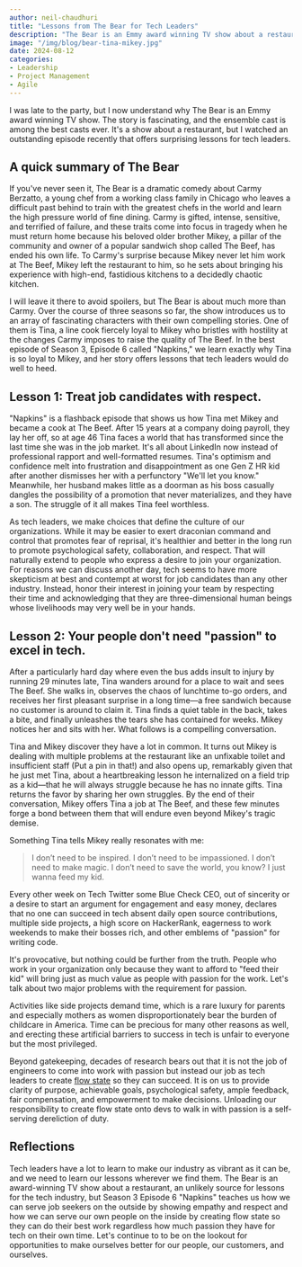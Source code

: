 ```yaml
---
author: neil-chaudhuri
title: "Lessons from The Bear for Tech Leaders"
description: "The Bear is an Emmy award winning TV show about a restaurant that offers surprising lessons for tech leaders." 
image: "/img/blog/bear-tina-mikey.jpg"
date: 2024-08-12
categories: 
- Leadership
- Project Management
- Agile
---
```


I was late to the party, but I now understand why The Bear is an Emmy award winning TV show. The story is fascinating, and the ensemble
cast is among the best casts ever. It's a show about a restaurant, but I watched an outstanding episode recently
that offers surprising lessons for tech leaders.
 
## A quick summary of The Bear

If you've never seen it, The Bear is a dramatic comedy about Carmy Berzatto, a young chef from a working class family in Chicago
who leaves a difficult past behind to train with the greatest chefs in the world and learn the high pressure world of fine dining. Carmy
is gifted, intense, sensitive, and terrified of failure, and these traits come into focus in tragedy when he must return home
because his beloved older brother Mikey, a pillar of the community and owner of a popular sandwich shop called The Beef, has ended his own life. 
To Carmy's surprise because Mikey never let him work at The Beef, Mikey left the restaurant to him, so he sets about bringing his
experience with high-end, fastidious kitchens to a decidedly chaotic kitchen. 

I will leave it there to avoid spoilers, but The Bear is about much more than Carmy. Over the course of three seasons so far, the show introduces us to an array of fascinating
characters with their own compelling stories. One of them is Tina, a line cook fiercely loyal to Mikey who bristles with hostility
at the changes Carmy imposes to raise the quality of The Beef. In the best episode of Season 3, Episode 6 called "Napkins," we learn exactly why Tina is so loyal to Mikey,
and her story offers lessons that tech leaders would do well to heed.

## Lesson 1: Treat job candidates with respect.

"Napkins" is a flashback episode that shows us how Tina met Mikey and became a cook at The Beef. After 15 years at a company
doing payroll, they lay her off, so at age 46 Tina faces a world that has transformed since the last time she was in the job market. It's
all about LinkedIn now instead of professional rapport and well-formatted resumes. Tina's optimism and confidence melt into frustration and disappointment as 
one Gen Z HR kid after another dismisses her with a perfunctory "We'll let you know." Meanwhile, her husband makes little 
as a doorman as his boss casually dangles the possibility of a promotion that never materializes, and they have a son. The struggle of it all makes
Tina feel worthless.

As tech leaders, we make choices that define the culture of our organizations. While it may be easier to exert draconian command and control
that promotes fear of reprisal, it's healthier and better in the long run to promote psychological safety, collaboration, and respect. 
That will naturally extend to people who express a desire to join your organization. For reasons we can discuss another day, tech seems to have
more skepticism at best and contempt at worst for job candidates than any other industry. Instead, honor their interest in joining your team
by respecting their time and acknowledging that they are three-dimensional human beings whose livelihoods may very well be in your hands.

## Lesson 2: Your people don't need "passion" to excel in tech.

After a particularly hard day where even the bus adds insult to injury by running 29 minutes late, Tina wanders around for
a place to wait and sees The Beef. She walks in, observes the chaos of lunchtime to-go orders, and receives her first pleasant surprise in a long time—a free sandwich
because no customer is around to claim it. Tina finds a quiet table in the back, takes a bite, and finally unleashes the tears she has contained
for weeks. Mikey notices her and sits with her. What follows is a compelling conversation.

<PostImage alt="Tina and Mikey meeting for the first time and having a real heart to heart conversation" src="/img/blog/bear-tina-mikey.jpg" width="507" height="335" />

Tina and Mikey discover they have a lot in common. It turns out Mikey is dealing with multiple problems at the restaurant like an unfixable toilet and
insufficient staff (Put a pin in that!) and also opens up, remarkably given that he just met Tina, about a heartbreaking lesson he internalized on a field trip as a kid—that he will always
struggle because he has no innate gifts. Tina returns the favor by sharing her own struggles. By the end of their conversation, Mikey offers Tina a job at The Beef, and
these few minutes forge a bond between them that will endure even beyond Mikey's tragic demise.

Something Tina tells Mikey really resonates with me:

> I don’t need to be inspired. I don’t need to be impassioned. I don’t need to make magic. I don’t need to save the world, you know? I just wanna feed my kid.

Every other week on Tech Twitter some Blue Check CEO, out of sincerity or a desire to start an argument for engagement and easy money, declares that no one can succeed in tech
absent daily open source contributions, multiple side projects, a high score on HackerRank, eagerness to work weekends to make their bosses rich, and other emblems of "passion" for writing code.

It's provocative, but nothing could be further from the truth. People who work in your organization only because they want to afford to "feed their kid" will
bring just as much value as people with passion for the work. Let's talk about two major problems with the requirement for passion. 

Activities like side projects demand time, which is a rare luxury for parents and especially mothers as women disproportionately bear the burden of childcare in America. Time can
be precious for many other reasons as well, and erecting these artificial barriers to success in tech is unfair to everyone but the most privileged.

Beyond gatekeeping, decades of research bears out that it is not the job of engineers to come into work with passion but instead our job as tech leaders to 
create [flow state](https://leaddev.com/culture-engagement-motivation/why-flow-matters-more-passion) so they can succeed. It is on us to provide clarity of purpose,
achievable goals, psychological safety, ample feedback, fair compensation, and empowerment to make decisions. Unloading our responsibility to create
flow state onto devs to walk in with passion is a self-serving dereliction of duty.

## Reflections

Tech leaders have a lot to learn to make our industry as vibrant as it can be, and we need to learn our lessons wherever we find them.
The Bear is an award-winning TV show about a restaurant, an unlikely source for lessons for the tech industry, but Season 3 Episode 6 "Napkins" teaches us how we can serve job seekers on the
outside by showing empathy and respect and how we can serve our own people on the inside by creating flow state so they can do their best work regardless
how much passion they have for tech on their own time. Let's continue to to be on the lookout for opportunities to make ourselves better
for our people, our customers, and ourselves.







